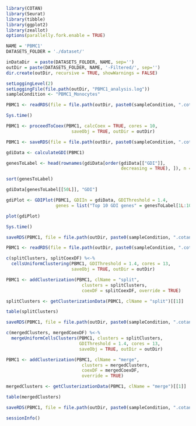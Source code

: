 ```r
library(COTAN)
library(Seurat)
library(tibble)
library(ggplot2)
library(zeallot)
options(parallelly.fork.enable = TRUE)

NAME = 'PBMC1'
DATASETS_FOLDER = './dataset/'

inDataDir  = paste(DATASETS_FOLDER, NAME, sep='')
outDir = paste(DATASETS_FOLDER, NAME, '-Filtered/', sep='')
dir.create(outDir, recursive = TRUE, showWarnings = FALSE)

setLoggingLevel(2)
setLoggingFile(file.path(outDir, "PBMC1_analysis.log"))
sampleCondition <- "PBMC1_Monocytes"
```

```r
PBMC1 <- readRDS(file = file.path(outDir, paste0(sampleCondition, ".cotan.RDS")))
```
```r
Sys.time()

PBMC1 <- proceedToCoex(PBMC1, calcCoex = TRUE, cores = 10,
                         saveObj = TRUE, outDir = outDir)
```

<!-- NOT DONE -->
```r
PBMC1 <- saveRDS(file = file.path(outDir, paste0(sampleCondition, ".cotan.RDS")))
```

```r
gdiData <- calculateGDI(PBMC1)

genesToLabel <- head(rownames(gdiData[order(gdiData[["GDI"]],
                                            decreasing = TRUE), ]), n = 50L)

sort(genesToLabel)
```

```r
gdiData[genesToLabel[[50L]], "GDI"]
```

```r
gdiPlot <- GDIPlot(PBMC1, GDIIn = gdiData, GDIThreshold = 1.4,
                   genes = list("Top 10 GDI genes" = genesToLabel[1L:10L]))

plot(gdiPlot)
```

```r
Sys.time()
```

```r
saveRDS(PBMC1, file = file.path(outDir, paste0(sampleCondition, ".cotan.RDS")))
```

```r
PBMC1 <- readRDS(file = file.path(outDir, paste0(sampleCondition, ".cotan.RDS")))
```

```r
c(splitClusters, splitCoexDF) %<-%
  cellsUniformClustering(PBMC1, GDIThreshold = 1.4, cores = 13,
                         saveObj = TRUE, outDir = outDir)

PBMC1 <- addClusterization(PBMC1, clName = "split",
                             clusters = splitClusters,
                             coexDF = splitCoexDF, override = TRUE)
```

```r
splitClusters <- getClusterizationData(PBMC1, clName = "split")[[1]]

table(splitClusters)
```

```r
saveRDS(PBMC1, file = file.path(outDir, paste0(sampleCondition, ".cotan.RDS")))
```


```r
c(mergedClusters, mergedCoexDF) %<-%
  mergeUniformCellsClusters(PBMC1, clusters = splitClusters,
                            GDIThreshold = 1.4, cores = 13,
                            saveObj = TRUE, outDir = outDir)

PBMC1 <- addClusterization(PBMC1, clName = "merge",
                             clusters = mergedClusters,
                             coexDF = mergedCoexDF,
                             override = TRUE)
```

```r
mergedClusters <- getClusterizationData(PBMC1, clName = "merge")[[1]]

table(mergedClusters)
```

```r
saveRDS(PBMC1, file = file.path(outDir, paste0(sampleCondition, ".cotan.RDS")))
```

```r
sessionInfo()
```